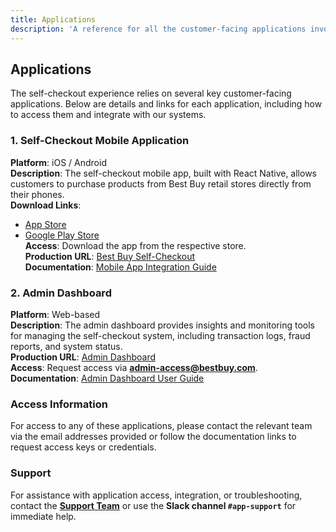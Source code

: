 ```yaml
---
title: Applications
description: 'A reference for all the customer-facing applications involved in delivering the self-checkout experience, including links to production URLs and access information.'
---
```


## Applications

The self-checkout experience relies on several key customer-facing applications. Below are details and links for each application, including how to access them and integrate with our systems.

### 1. **Self-Checkout Mobile Application**
**Platform**: iOS / Android  
**Description**: The self-checkout mobile app, built with React Native, allows customers to purchase products from Best Buy retail stores directly from their phones.  
**Download Links**:  
- [App Store](https://apps.apple.com/bestbuy-selfcheckout)  
- [Google Play Store](https://play.google.com/bestbuy-selfcheckout)  
**Access**: Download the app from the respective store.  
**Production URL**: [Best Buy Self-Checkout](https://selfcheckout.bestbuy.com)  
**Documentation**: [Mobile App Integration Guide](https://github.com/team/mobile-app/wiki)

### 2. **Admin Dashboard**
**Platform**: Web-based  
**Description**: The admin dashboard provides insights and monitoring tools for managing the self-checkout system, including transaction logs, fraud reports, and system status.  
**Production URL**: [Admin Dashboard](https://admin.bestbuy.com)  
**Access**: Request access via **[admin-access@bestbuy.com](mailto:admin-access@bestbuy.com)**.  
**Documentation**: [Admin Dashboard User Guide](https://github.com/team/admin-dashboard/wiki)

### Access Information

For access to any of these applications, please contact the relevant team via the email addresses provided or follow the documentation links to request access keys or credentials.

### Support

For assistance with application access, integration, or troubleshooting, contact the **[Support Team](mailto:support@bestbuy.com)** or use the **Slack channel `#app-support`** for immediate help.
